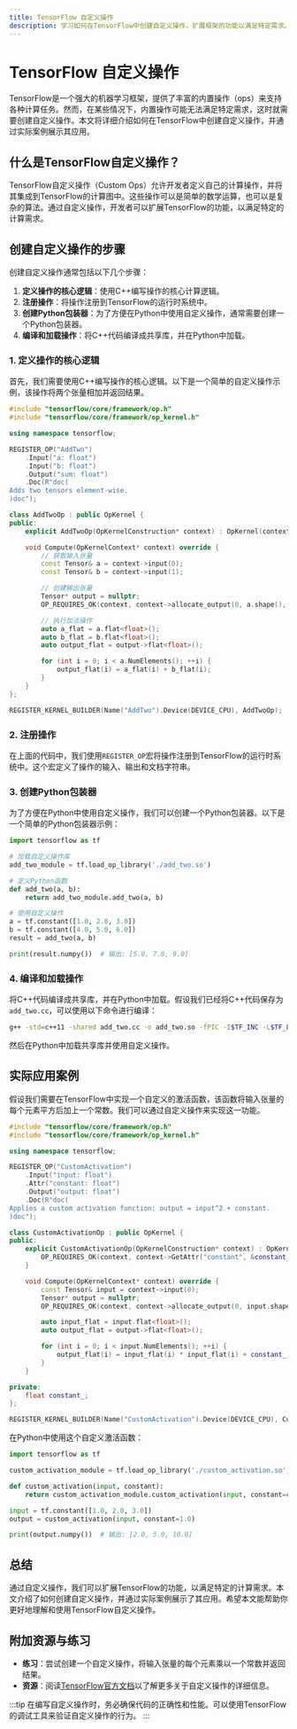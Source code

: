 ```yaml
---
title: TensorFlow 自定义操作
description: 学习如何在TensorFlow中创建自定义操作，扩展框架的功能以满足特定需求。
---
```


# TensorFlow 自定义操作

TensorFlow是一个强大的机器学习框架，提供了丰富的内置操作（ops）来支持各种计算任务。然而，在某些情况下，内置操作可能无法满足特定需求，这时就需要创建自定义操作。本文将详细介绍如何在TensorFlow中创建自定义操作，并通过实际案例展示其应用。

## 什么是TensorFlow自定义操作？

TensorFlow自定义操作（Custom Ops）允许开发者定义自己的计算操作，并将其集成到TensorFlow的计算图中。这些操作可以是简单的数学运算，也可以是复杂的算法。通过自定义操作，开发者可以扩展TensorFlow的功能，以满足特定的计算需求。

## 创建自定义操作的步骤

创建自定义操作通常包括以下几个步骤：

1. **定义操作的核心逻辑**：使用C++编写操作的核心计算逻辑。
2. **注册操作**：将操作注册到TensorFlow的运行时系统中。
3. **创建Python包装器**：为了方便在Python中使用自定义操作，通常需要创建一个Python包装器。
4. **编译和加载操作**：将C++代码编译成共享库，并在Python中加载。

### 1. 定义操作的核心逻辑

首先，我们需要使用C++编写操作的核心逻辑。以下是一个简单的自定义操作示例，该操作将两个张量相加并返回结果。

```cpp
#include "tensorflow/core/framework/op.h"
#include "tensorflow/core/framework/op_kernel.h"

using namespace tensorflow;

REGISTER_OP("AddTwo")
    .Input("a: float")
    .Input("b: float")
    .Output("sum: float")
    .Doc(R"doc(
Adds two tensors element-wise.
)doc");

class AddTwoOp : public OpKernel {
public:
    explicit AddTwoOp(OpKernelConstruction* context) : OpKernel(context) {}

    void Compute(OpKernelContext* context) override {
        // 获取输入张量
        const Tensor& a = context->input(0);
        const Tensor& b = context->input(1);

        // 创建输出张量
        Tensor* output = nullptr;
        OP_REQUIRES_OK(context, context->allocate_output(0, a.shape(), &output));

        // 执行加法操作
        auto a_flat = a.flat<float>();
        auto b_flat = b.flat<float>();
        auto output_flat = output->flat<float>();

        for (int i = 0; i < a.NumElements(); ++i) {
            output_flat(i) = a_flat(i) + b_flat(i);
        }
    }
};

REGISTER_KERNEL_BUILDER(Name("AddTwo").Device(DEVICE_CPU), AddTwoOp);
```

### 2. 注册操作

在上面的代码中，我们使用`REGISTER_OP`宏将操作注册到TensorFlow的运行时系统中。这个宏定义了操作的输入、输出和文档字符串。

### 3. 创建Python包装器

为了方便在Python中使用自定义操作，我们可以创建一个Python包装器。以下是一个简单的Python包装器示例：

```python
import tensorflow as tf

# 加载自定义操作库
add_two_module = tf.load_op_library('./add_two.so')

# 定义Python函数
def add_two(a, b):
    return add_two_module.add_two(a, b)

# 使用自定义操作
a = tf.constant([1.0, 2.0, 3.0])
b = tf.constant([4.0, 5.0, 6.0])
result = add_two(a, b)

print(result.numpy())  # 输出: [5.0, 7.0, 9.0]
```

### 4. 编译和加载操作

将C++代码编译成共享库，并在Python中加载。假设我们已经将C++代码保存为`add_two.cc`，可以使用以下命令进行编译：

```bash
g++ -std=c++11 -shared add_two.cc -o add_two.so -fPIC -I$TF_INC -L$TF_LIB -ltensorflow_framework
```

然后在Python中加载共享库并使用自定义操作。

## 实际应用案例

假设我们需要在TensorFlow中实现一个自定义的激活函数，该函数将输入张量的每个元素平方后加上一个常数。我们可以通过自定义操作来实现这一功能。

```cpp
#include "tensorflow/core/framework/op.h"
#include "tensorflow/core/framework/op_kernel.h"

using namespace tensorflow;

REGISTER_OP("CustomActivation")
    .Input("input: float")
    .Attr("constant: float")
    .Output("output: float")
    .Doc(R"doc(
Applies a custom activation function: output = input^2 + constant.
)doc");

class CustomActivationOp : public OpKernel {
public:
    explicit CustomActivationOp(OpKernelConstruction* context) : OpKernel(context) {
        OP_REQUIRES_OK(context, context->GetAttr("constant", &constant_));
    }

    void Compute(OpKernelContext* context) override {
        const Tensor& input = context->input(0);
        Tensor* output = nullptr;
        OP_REQUIRES_OK(context, context->allocate_output(0, input.shape(), &output));

        auto input_flat = input.flat<float>();
        auto output_flat = output->flat<float>();

        for (int i = 0; i < input.NumElements(); ++i) {
            output_flat(i) = input_flat(i) * input_flat(i) + constant_;
        }
    }

private:
    float constant_;
};

REGISTER_KERNEL_BUILDER(Name("CustomActivation").Device(DEVICE_CPU), CustomActivationOp);
```

在Python中使用这个自定义激活函数：

```python
import tensorflow as tf

custom_activation_module = tf.load_op_library('./custom_activation.so')

def custom_activation(input, constant):
    return custom_activation_module.custom_activation(input, constant=constant)

input = tf.constant([1.0, 2.0, 3.0])
output = custom_activation(input, constant=1.0)

print(output.numpy())  # 输出: [2.0, 5.0, 10.0]
```

## 总结

通过自定义操作，我们可以扩展TensorFlow的功能，以满足特定的计算需求。本文介绍了如何创建自定义操作，并通过实际案例展示了其应用。希望本文能帮助你更好地理解和使用TensorFlow自定义操作。

## 附加资源与练习

- **练习**：尝试创建一个自定义操作，将输入张量的每个元素乘以一个常数并返回结果。
- **资源**：阅读[TensorFlow官方文档](https://www.tensorflow.org/guide/create_op)以了解更多关于自定义操作的详细信息。

:::tip
在编写自定义操作时，务必确保代码的正确性和性能。可以使用TensorFlow的调试工具来验证自定义操作的行为。
:::